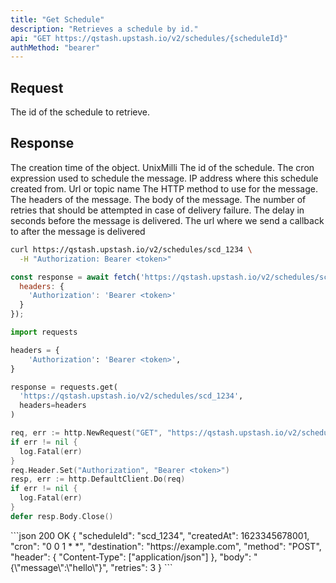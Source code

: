 ```yaml
---
title: "Get Schedule"
description: "Retrieves a schedule by id."
api: "GET https://qstash.upstash.io/v2/schedules/{scheduleId}"
authMethod: "bearer"
---
```


## Request

<ParamField path="scheduleId" type="string" required>
  The id of the schedule to retrieve.
</ParamField>

## Response

<ResponseField name="createdAt" type="int" required>
  The creation time of the object. UnixMilli
</ResponseField>
<ResponseField name="scheduleId" type="string" required>
  The id of the schedule.
</ResponseField>
<ResponseField name="cron" type="string" required>
  The cron expression used to schedule the message.
</ResponseField>
<ResponseField name="callerIP" type="string" required>
    IP address where this schedule created from.
</ResponseField>
<ResponseField name="destination" type="string" required>
  Url or topic name
</ResponseField>
<ResponseField name="method" type="string" required>
  The HTTP method to use for the message.
</ResponseField>
<ResponseField name="header" type="Record<string, string[]>" required>
  The headers of the message.
</ResponseField>
<ResponseField name="body" type="string" required>
  The body of the message.
</ResponseField>
<ResponseField name="retries" type="int">
  The number of retries that should be attempted in case of delivery failure.
</ResponseField>
<ResponseField name="delay" type="int">
  The delay in seconds before the message is delivered.
</ResponseField>
<ResponseField name="callback" type="string">
  The url where we send a callback to after the message is delivered
</ResponseField>

<RequestExample>

```sh curl
curl https://qstash.upstash.io/v2/schedules/scd_1234 \
  -H "Authorization: Bearer <token>"
```

```js Node
const response = await fetch('https://qstash.upstash.io/v2/schedules/scd_1234', {
  headers: {
    'Authorization': 'Bearer <token>'
  }
});
```

```python Python 
import requests

headers = {
    'Authorization': 'Bearer <token>',
}

response = requests.get(
  'https://qstash.upstash.io/v2/schedules/scd_1234', 
  headers=headers
)
```

```go Go
req, err := http.NewRequest("GET", "https://qstash.upstash.io/v2/schedules/scd_1234", nil)
if err != nil {
  log.Fatal(err)
}
req.Header.Set("Authorization", "Bearer <token>")
resp, err := http.DefaultClient.Do(req)
if err != nil {
  log.Fatal(err)
}
defer resp.Body.Close()
```

</RequestExample>

<ResponseExample>
```json 200 OK
{
  "scheduleId": "scd_1234",
  "createdAt": 1623345678001,
  "cron": "0 0 1 * *",
  "destination": "https://example.com",
  "method": "POST",
  "header": {
    "Content-Type": ["application/json"]
  },
  "body": "{\"message\":\"hello\"}",
  "retries": 3
}
```
</ResponseExample>
